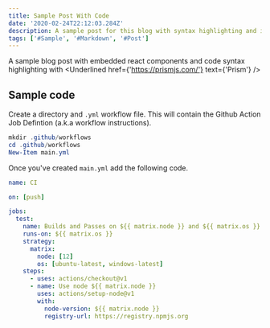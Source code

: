 ```yaml
---
title: Sample Post With Code
date: '2020-02-24T22:12:03.284Z'
description: A sample post for this blog with syntax highlighting and inline react components
tags: ['#Sample', '#Markdown', '#Post']
---
```



A sample blog post with embedded react components and code syntax highlighting with <Underlined href={'https://prismjs.com/'} text={'Prism'} />

## Sample code

Create a directory and `.yml` workflow file. This will contain the Github Action Job Defintion (a.k.a workflow instructions).

```powershell
mkdir .github/workflows
cd .github/workflows
New-Item main.yml
```

Once you've created `main.yml` add the following code.

```yml
name: CI

on: [push]

jobs:
  test:
    name: Builds and Passes on ${{ matrix.node }} and ${{ matrix.os }}
    runs-on: ${{ matrix.os }}
    strategy:
      matrix:
        node: [12]
        os: [ubuntu-latest, windows-latest]
    steps:
      - uses: actions/checkout@v1
      - name: Use node ${{ matrix.node }}
        uses: actions/setup-node@v1
        with:
          node-version: ${{ matrix.node }}
          registry-url: https://registry.npmjs.org
```
